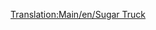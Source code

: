 [[Translation:Main/en/Sugar Truck]]{{en/-}}{{Template:Trains_Carriages_new
|Picture=[[File:en/Sugartruck.png]]
|NormalCost=£1,031 ($2,062)
|NormalWeight=19 / 49 t
|NormalCapacity=30 tonnes of sugar
|MonoCost="
|MonoWeight=19 / 54 t
|MonoCapacity=35 tonnes of sugar
|MagCost="
|MagWeight=19 / 56 t
|MagCapacity=37 tonnes of sugar
|Description=Moves sugar between the Sugar Mine and the Sweet Factory.
}}
